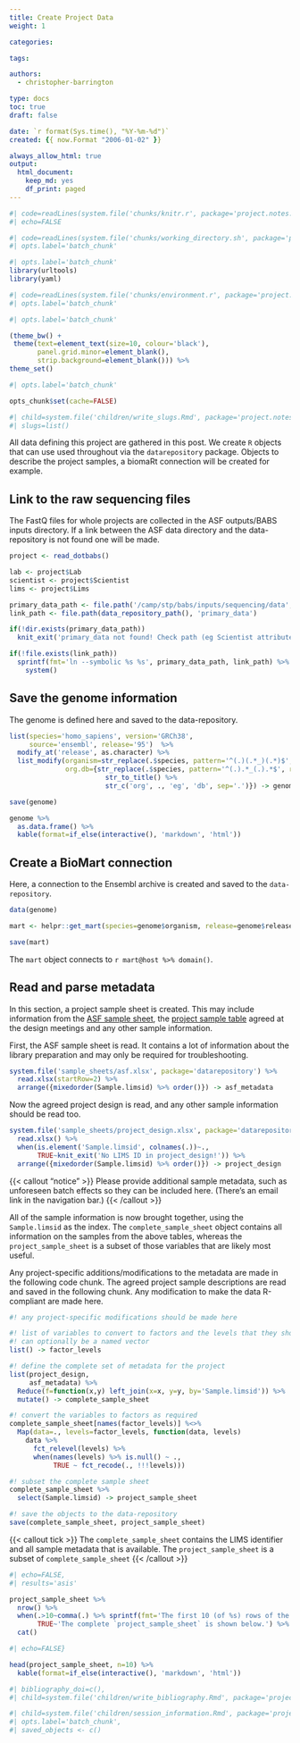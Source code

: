 ```yaml
---
title: Create Project Data
weight: 1

categories:

tags:

authors:
  - christopher-barrington

type: docs
toc: true
draft: false

date: `r format(Sys.time(), "%Y-%m-%d")`
created: {{ now.Format "2006-01-02" }}

always_allow_html: true
output:
  html_document:
    keep_md: yes
    df_print: paged
---
```


<!-- initial set up chunks are invisible -->

<!-- read the standard knitr setup script -->
```r
#| code=readLines(system.file('chunks/knitr.r', package='project.notes.tools')),
#| echo=FALSE
```

<!-- make subdirectories to write into/any bash work -->
```bash
#| code=readLines(system.file('chunks/working_directory.sh', package='project.notes.tools')),
#| opts.label='batch_chunk'
```

<!-- load any packages for the workbook -->
```r
#| opts.label='batch_chunk'
library(urltools)
library(yaml)
```

<!-- read the standard setup script, loading well-used libraries -->
```r
#| code=readLines(system.file('chunks/environment.r', package='project.notes.tools')),
#| opts.label='batch_chunk'
```

<!-- set a ggplot theme to use as a base in the workbook -->
```r
#| opts.label='batch_chunk'

(theme_bw() +
 theme(text=element_text(size=10, colour='black'),
       panel.grid.minor=element_blank(),
       strip.background=element_blank())) %>%
theme_set()
```

<!-- any final things to set for this workbook -->
```r
#| opts.label='batch_chunk'

opts_chunk$set(cache=FALSE)
```

<!-- define shortcut links to other reports here for ease and reuse -->
```r
#| child=system.file('children/write_slugs.Rmd', package='project.notes.tools'),
#| slugs=list()
```

[CRICK]: https://www.crick.ac.uk

<!-- end of initial set up chunks -->

All data defining this project are gathered in this post. We create `R` objects that can use used throughout via the `datarepository` package. Objects to describe the project samples, a biomaRt connection will be created for example.

<!--more-->

## Link to the raw sequencing files

The FastQ files for whole projects are collected in the ASF outputs/BABS inputs directory. If a link between the ASF data directory and the data-repository is not found one will be made.

```r
project <- read_dotbabs()

lab <- project$Lab
scientist <- project$Scientist
lims <- project$Lims

primary_data_path <- file.path('/camp/stp/babs/inputs/sequencing/data', lab, scientist, lims, 'primary_data')
link_path <- file.path(data_repository_path(), 'primary_data')

if(!dir.exists(primary_data_path))
  knit_exit('primary_data not found! Check path (eg Scientist attribute)')

if(!file.exists(link_path))
  sprintf(fmt='ln --symbolic %s %s', primary_data_path, link_path) %>%
    system()
``` 

<!--  -->

## Save the genome information

The genome is defined here and saved to the data-repository.

```r
list(species='homo_sapiens', version='GRCh38',
     source='ensembl', release='95')  %>%
  modify_at('release', as.character) %>%
  list_modify(organism=str_replace(.$species, pattern='^(.)(.*_)(.*)$', replacement='\\1\\3'),
              org.db={str_replace(.$species, pattern='^(.).*_(.).*$', replacement='\\1\\2') %>%
                        str_to_title() %>%
                        str_c('org', ., 'eg', 'db', sep='.')}) -> genome

save(genome)
```

```r
genome %>%
  as.data.frame() %>%
  kable(format=if_else(interactive(), 'markdown', 'html'))
```

<!--  -->

## Create a BioMart connection

Here, a connection to the Ensembl archive is created and saved to the `data-repository`.

```r
data(genome)

mart <- helpr::get_mart(species=genome$organism, release=genome$release, dataset='gene_ensembl')

save(mart)
```

The `mart` object connects to ``r mart@host %>% domain()``.

<!--  -->

## Read and parse metadata

In this section, a project sample sheet is created. This may include information from the [ASF sample sheet](files/asf.xlsx), the [project sample table](files/project_design.xlsx) agreed at the design meetings and any other sample information.

First, the ASF sample sheet is read. It contains a lot of information about the library preparation and may only be required for troubleshooting.

```r
system.file('sample_sheets/asf.xlsx', package='datarepository') %>%
  read.xlsx(startRow=2) %>%
  arrange({mixedorder(Sample.limsid) %>% order()}) -> asf_metadata
```

Now the agreed project design is read, and any other sample information should be read too.

```r
system.file('sample_sheets/project_design.xlsx', package='datarepository') %>%
  read.xlsx() %>%
  when(is.element('Sample.limsid', colnames(.))~.,
       TRUE~knit_exit('No LIMS ID in project_design!')) %>%
  arrange({mixedorder(Sample.limsid) %>% order()}) -> project_design
```

{{< callout "notice" >}}
Please provide additional sample metadata, such as unforeseen batch effects so they can be included here. (There's an email link in the navigation bar.)
{{< /callout >}}

All of the sample information is now brought together, using the `Sample.limsid` as the index. The `complete_sample_sheet` object contains all information on the samples from the above tables, whereas the `project_sample_sheet` is a subset of those variables that are likely most useful.

Any project-specific additions/modifications to the metadata are made in the following code chunk. The agreed project sample descriptions are read and saved in the following chunk. Any modification to make the data R-compliant are made here.

```r
#! any project-specific modifications should be made here

#! list of variables to convert to factors and the levels that they should have
#! can optionally be a named vector
list() -> factor_levels

#! define the complete set of metadata for the project
list(project_design,
     asf_metadata) %>%
  Reduce(f=function(x,y) left_join(x=x, y=y, by='Sample.limsid')) %>%
  mutate() -> complete_sample_sheet

#! convert the variables to factors as required
complete_sample_sheet[names(factor_levels)] %<>%
  Map(data=., levels=factor_levels, function(data, levels)
    data %>%
      fct_relevel(levels) %>%
      when(names(levels) %>% is.null() ~ .,
           TRUE ~ fct_recode(., !!!levels)))

#! subset the complete sample sheet
complete_sample_sheet %>%
  select(Sample.limsid) -> project_sample_sheet

#! save the objects to the data-repository
save(complete_sample_sheet, project_sample_sheet)
```

{{< callout tick >}}
The `complete_sample_sheet` contains the LIMS identifier and all sample metadata that is available. The `project_sample_sheet` is a subset of `complete_sample_sheet`
{{< /callout >}}

```r
#| echo=FALSE,
#| results='asis'

project_sample_sheet %>%
  nrow() %>%
  when(.>10~comma(.) %>% sprintf(fmt='The first 10 (of %s) rows of the `project_sample_sheet` are shown below.'),
       TRUE~'The complete `project_sample_sheet` is shown below.') %>%
  cat()
```

```r
#| echo=FALSE}

head(project_sample_sheet, n=10) %>%
  kable(format=if_else(interactive(), 'markdown', 'html'))
```

<!-- include a references section; DOIs for software used in the workbook or to generate presented results, a named vector of strings -->
```r
#| bibliography_doi=c(),
#| child=system.file('children/write_bibliography.Rmd', package='project.notes.tools')
```

<!-- include a session information section -->
```r
#| child=system.file('children/session_information.Rmd', package='project.notes.tools'),
#| opts.label='batch_chunk',
#| saved_objects <- c()
```
